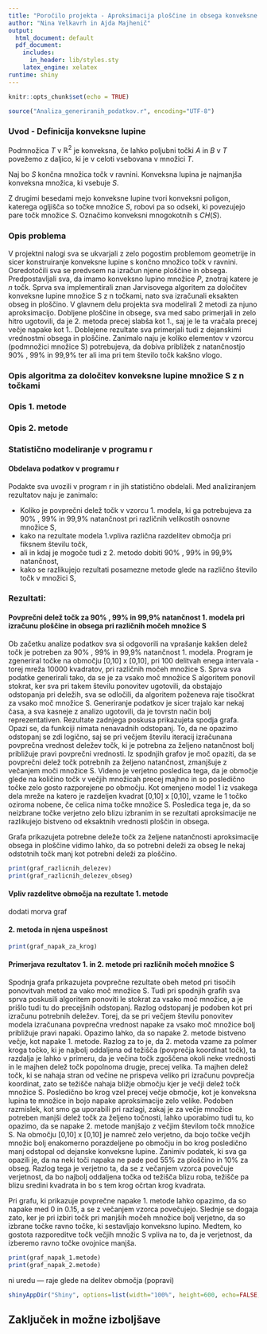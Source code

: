 ```yaml
---
title: "Poročilo projekta - Aproksimacija ploščine in obsega konveksne lupine"
author: "Nina Velkavrh in Ajda Majhenič"
output:
  html_document: default
  pdf_document:
    includes:
      in_header: lib/styles.sty
    latex_engine: xelatex
runtime: shiny
---
```

```r
knitr::opts_chunk$set(echo = TRUE)
```

```r
source("Analiza_generiranih_podatkov.r", encoding="UTF-8")
```

### Uvod - Definicija konveksne lupine



Podmnožica $T$ v $\mathbb{R}^2$ je konveksna, če lahko poljubni točki $A$ in $B$ v $T$  povežemo z daljico, ki je v celoti vsebovana v množici $T$.


Naj bo $S$ končna množica točk v ravnini. Konveksna lupina je najmanjša konveksna množica, ki vsebuje $S$.

Z drugimi besedami mejo konveksne lupine tvori konveksni poligon, katerega ogljišča so točke množice $S$, robovi pa so odseki, ki povezujejo pare točk množice $S$. Označimo konveksni mnogokotnih s $CH(S)$.

### Opis problema

V projektni nalogi sva se ukvarjali z zelo pogostim problemom geometrije in sicer konstruiranje konveksne lupine s končno množico točk v ravnini. Osredotočili sva se predvsem na izračun njene ploščine in obsega. Predpostavljali sva, da imamo konveksno lupino množice $P$, znotraj katere je $n$ točk. 
Sprva sva implementirali znan Jarvisovega algoritem za določitev konveksne lupine množice S z n točkami, nato sva izračunali eksakten obseg in ploščino. V glavnem delu projekta sva modelirali 2 metodi za njuno aproksimacijo. Dobljene ploščine in obsege, sva med sabo primerjali in zelo hitro ugotovili, da je 2. metoda precej slabša kot 1., saj je le ta vračala precej večje napake kot 1.. Doblejene rezultate sva primerjali tudi z dejanskimi vrednostmi obsega in ploščine. Zanimalo naju je koliko elementov v vzorcu (podmnožici množice S) potrebujeva, da dobiva približek z natančnostjo 90\% , 99\% in 99,9\% ter ali ima pri tem število točk kakšno vlogo.

### Opis algoritma za določitev konveksne lupine množice S z n točkami

### Opis 1. metode

### Opis 2. metode

### Statistično modeliranje v programu r

#### Obdelava podatkov v programu r

Podakte sva uvozili v program r in jih statistično obdelali. Med analiziranjem rezultatov naju je zanimalo:

- Koliko je povprečni delež točk v vzorcu 1. modela, ki ga potrebujeva za 90\% , 99\% in 99,9\% natančnost pri različnih velikostih osnovne množice S,
- kako na rezultate modela 1.vpliva različna razdelitev območja pri fiksnem številu točk,
- ali in kdaj je mogoče tudi z 2. metodo dobiti 90\% , 99\% in 99,9\% natančnost,
- kako se razlikujejo rezultati posamezne metode glede na različno število točk v množici S,


### Rezultati:

#### Povprečni delež točk za 90\% , 99\% in 99,9\% natančnost 1. modela pri izračunu ploščine in obsega pri različnih močeh množice S

Ob začetku analize podatkov sva si odgovorili na vprašanje kakšen delež točk je potreben za 90\% , 99\% in 99,9\% natančnost 1. modela. Program je zgeneriral točke na območju [0,10] x [0,10], pri 100 delitvah enega intervala - torej mreža 10000 kvadratov, pri različnih močeh množice S. Sprva sva podatke generirali tako, da se je za vsako moč množice S algoritem ponovil stokrat, ker sva pri takem številu ponovitev ugotovili, da obstajajo odstopanja pri deležih, sva se odločili, da algoritem poženeva raje tisočkrat za vsako moč množice S. Generiranje podatkov je sicer trajalo kar nekaj časa, a sva kasneje z analizo ugotovili, da je tovrstn način bolj reprezentativen. Rezultate zadnjega poskusa prikazujeta spodja grafa. Opazi se, da funkciji nimata nenavadnih odstopanj. To, da ne opazimo odstopanj se zdi logično, saj se pri večjem številu iteracij izračunana povprečna vrednost deležev točk, ki je potrebna za željeno natančnost bolj približuje pravi povprečni vrednosti. Iz spodnjih grafov je moč opaziti, da se povprečni delež točk potrebnih za željeno natančnost, zmanjšuje z večanjem moči množice S. Videno je verjetno posledica tega, da je območje glede na količino točk v večjih množicah precej majhno in so posledično točke zelo gosto razporejene po območju. Kot omenjeno model 1 iz vsakega dela mreže na katero je razdeljen kvadrat [0,10] x [0,10], vzame le 1 točko oziroma nobene, če celica nima točke množice S. Posledica tega je, da so neizbrane točke verjetno zelo blizu izbranim in se rezultati aproksimacije ne razlikujejo bistveno od eksaktnih vrednosti ploščin in obsega. 

\newline Grafa prikazujeta potrebne deleže točk za željene natančnosti aproksimacije obsega in ploščine vidimo lahko, da so potrebni deleži za obseg le nekaj odstotnih točk manj kot potrebni deleži za ploščino. 

```r
print(graf_razlicnih_delezev)
print(graf_razlicnih_delezev_obseg)
```


#### Vpliv razdelitve območja na rezultate 1. metode

dodati morva graf

#### 2. metoda in njena uspešnost

```r
print(graf_napak_za_krog)
```

#### Primerjava rezultatov 1. in 2. metode pri različnih močeh množice S

Spodnja grafa prikazujeta povprečne rezultate obeh metod pri tisočih ponovitvah metod za vako moč množice S. Tudi pri spodnjih grafih sva sprva poskusili algoritem ponoviti le stokrat za vsako moč množice, a je prišlo tudi tu do precejšnih odstopanj. Razlog odstopanj je podoben kot pri izračunu potrebnih deležev. Torej, da se pri večjem številu ponovitev modela izračunana povprečna vrednost napake za vsako moč množice bolj približuje pravi napaki. Opazimo lahko, da so napake 2. metode bistveno večje, kot napake 1. metode. Razlog za to je, da 2. metoda vzame za polmer kroga točko, ki je najbolj oddaljena od težišča (povprečja koordinat točk), ta razdalja je lahko v primeru, da je večina točk zgoščena okoli neke vrednosti in le majhen delež točk popolnoma drugje, precej velika. Ta majhen delež točk, ki se nahaja stran od večine ne prispeva veliko pri izračunu povprečja koordinat, zato se težišče nahaja bližje območju kjer je večji delež točk množice S. Posledično bo krog vzel precej večje območje, kot je konveksna lupina te množice in bojo napake aproksimacije zelo velike. Podoben razmislek, kot smo ga uporabili pri razlagi, zakaj je za večje množice potreben manjši delež točk za željeno točnosti, lahko uporabimo tudi tu, ko opazimo, da se napake 2. metode manjšajo z večjim številom točk množice S. Na območju [0,10] x [0,10] je namreč zelo verjetno, da bojo točke večjih množic bolj enakomerno porazdeljene po območju in bo krog posledično manj odstopal od dejanske konveksne lupine. Zanimiv podatek, ki sva ga opazili je, da na neki toči napaka ne pade pod 55\% za ploščino in 10\% za obseg. Razlog tega je verjetno ta, da se z večanjem vzorca povečuje verjetnost, da bo najbolj oddaljena točka od težišča blizu roba, težišče pa blizu sredini kvadrata in bo s tem krog očrtan krog kvadrata. 

\newline Pri grafu, ki prikazuje povprečne napake 1. metode lahko opazimo, da so napake med 0 in 0.15, a se z večanjem vzorca povečujejo. Slednje se dogaja zato, ker je pri izbiri točk pri manjših močeh množice bolj verjetno, da so izbrane točke ravno točke, ki sestavljajo konveksno lupino. Medtem, ko gostota razporeditve točk večjih množic S vpliva na to, da je verjetnost, da izberemo ravno točke ovojnice manjša. 

```r
print(graf_napak_1.metode)
print(graf_napak_2.metode)
```

ni uredu --- raje glede na delitev območja (popravi)
```r
shinyAppDir("Shiny", options=list(width="100%", height=600, echo=FALSE, message=FALSE))
```


## Zaključek in možne izboljšave



